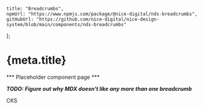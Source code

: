 
	title: "Breadcrumbs",
	npmUrl: "https://www.npmjs.com/package/@nice-digital/nds-breadcrumbs",
	gitHubUrl: "https://github.com/nice-digital/nice-design-system/blob/main/components/nds-breadcrumbs"
};

# {meta.title}

*** Placeholder component page ***

***TODO: Figure out why MDX doesn't like any more than one breadcrumb***

<Breadcrumbs>
	<Breadcrumb to="/">CKS</Breadcrumb>
</Breadcrumbs>

